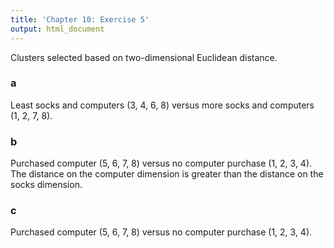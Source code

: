 ```yaml
---
title: 'Chapter 10: Exercise 5'
output: html_document
---
```


Clusters selected based on two-dimensional Euclidean distance.

### a
Least socks and computers (3, 4, 6, 8) versus more socks and computers
(1, 2, 7, 8).

### b
Purchased computer (5, 6, 7, 8) versus no computer purchase (1, 2, 3, 4). The
distance on the computer dimension is greater than the distance on the socks
dimension.

### c
Purchased computer (5, 6, 7, 8) versus no computer purchase (1, 2, 3, 4).